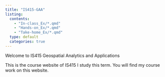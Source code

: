 ```yaml
---
title: "IS415-GAA"
listing:
  contents: 
    - "In-class_Ex/*.qmd"
    - "Hands-on_Ex/*.qmd"
    - "Take-home_Ex/*.qmd"
  type: default
  categories: true
---
```



Welcome to IS415 Geospatial Analytics and Applications

This is the course website of IS415 I study this term. You will find my course work on this website.
